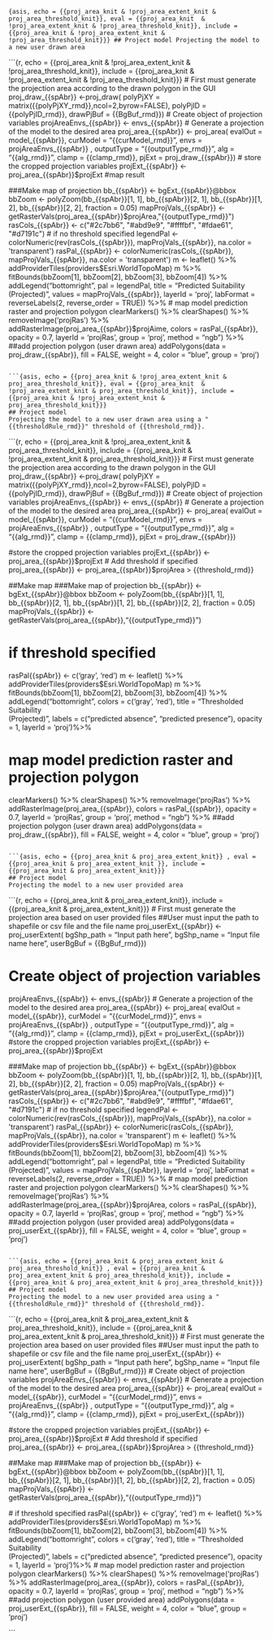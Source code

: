```{asis, echo = {{proj_area_knit & !proj_area_extent_knit & proj_area_threshold_knit}}, eval = {{proj_area_knit  & !proj_area_extent_knit & !proj_area_threshold_knit}}, include = {{proj_area_knit & !proj_area_extent_knit & !proj_area_threshold_knit}}}
## Project model
Projecting the model to a new user drawn area 
```

```{r, echo =  {{proj_area_knit & !proj_area_extent_knit & !proj_area_threshold_knit}}, include = {{proj_area_knit & !proj_area_extent_knit & !proj_area_threshold_knit}}}
# First must generate the projection area according to the drawn polygon in the GUI
proj_draw_{{spAbr}} <-proj_draw(
  polyPjXY = matrix({{polyPjXY_rmd}},ncol=2,byrow=FALSE),
  polyPjID = {{polyPjID_rmd}},
  drawPjBuf = {{BgBuf_rmd}})
# Create object of projection variables
projAreaEnvs_{{spAbr}} <- envs_{{spAbr}}
# Generate a projection of the model to the desired area
proj_area_{{spAbr}} <- proj_area(
  evalOut = model_{{spAbr}},
  curModel = "{{curModel_rmd}}",
  envs = projAreaEnvs_{{spAbr}} , 
  outputType = "{{outputType_rmd}}",
  alg = "{{alg_rmd}}",
  clamp = {{clamp_rmd}},
  pjExt = proj_draw_{{spAbr}}) 
# store the cropped projection variables
projExt_{{spAbr}} <- proj_area_{{spAbr}}$projExt
 #map result
 
 ###Make map of projection
bb_{{spAbr}} <-  bgExt_{{spAbr}}@bbox
bbZoom <- polyZoom(bb_{{spAbr}}[1, 1], bb_{{spAbr}}[2, 1], bb_{{spAbr}}[1, 2], 
                   bb_{{spAbr}}[2, 2], fraction = 0.05)
mapProjVals_{{spAbr}} <- getRasterVals(proj_area_{{spAbr}}$projArea,"{{outputType_rmd}}")
rasCols_{{spAbr}} <- c("#2c7bb6", "#abd9e9", "#ffffbf", "#fdae61", "#d7191c")
# if no threshold specified
legendPal <- colorNumeric(rev(rasCols_{{spAbr}}), mapProjVals_{{spAbr}}, na.color = 'transparent')
rasPal_{{spAbr}} <- colorNumeric(rasCols_{{spAbr}}, mapProjVals_{{spAbr}}, na.color = 'transparent')
m <- leaflet() %>% addProviderTiles(providers$Esri.WorldTopoMap) 
m %>%
  fitBounds(bbZoom[1], bbZoom[2], bbZoom[3], bbZoom[4]) %>%
  addLegend("bottomright", pal = legendPal,
            title = "Predicted Suitability<br>(Projected)",
            values = mapProjVals_{{spAbr}}, layerId = 'proj',
            labFormat = reverseLabels(2, reverse_order = TRUE)) %>%
# map model prediction raster and projection polygon
  clearMarkers() %>% clearShapes() %>% removeImage('projRas') %>%
  addRasterImage(proj_area_{{spAbr}}$projAime, colors = rasPal_{{spAbr}}, opacity = 0.7,
                 layerId = 'projRas', group = 'proj', method = "ngb") %>%
 ##add projection polygon (user drawn area)
  addPolygons(data = proj_draw_{{spAbr}}, fill = FALSE,
              weight = 4, color = "blue", group = 'proj')

```

```{asis, echo = {{proj_area_knit & !proj_area_extent_knit & proj_area_threshold_knit}}, eval = {{proj_area_knit  & !proj_area_extent_knit & proj_area_threshold_knit}}, include = {{proj_area_knit & !proj_area_extent_knit & proj_area_threshold_knit}}}
## Project model
Projecting the model to a new user drawn area using a "{{thresholdRule_rmd}}" threshold of {{threshold_rmd}}. 
```

```{r, echo =  {{proj_area_knit & !proj_area_extent_knit & proj_area_threshold_knit}}, include = {{proj_area_knit & !proj_area_extent_knit & proj_area_threshold_knit}}}
# First must generate the projection area according to the drawn polygon in the GUI
proj_draw_{{spAbr}} <-proj_draw(
  polyPjXY = matrix({{polyPjXY_rmd}},ncol=2,byrow=FALSE),
  polyPjID = {{polyPjID_rmd}},
  drawPjBuf = {{BgBuf_rmd}})
# Create object of projection variables
projAreaEnvs_{{spAbr}} <- envs_{{spAbr}}
# Generate a projection of the model to the desired area
proj_area_{{spAbr}} <- proj_area(
  evalOut = model_{{spAbr}},
  curModel = "{{curModel_rmd}}",
  envs = projAreaEnvs_{{spAbr}} , 
  outputType = "{{outputType_rmd}}",
  alg = "{{alg_rmd}}",
  clamp = {{clamp_rmd}},
  pjExt = proj_draw_{{spAbr}}) 

#store the cropped projection variables
projExt_{{spAbr}} <- proj_area_{{spAbr}}$projExt
# Add threshold if specified 
proj_area_{{spAbr}} <- proj_area_{{spAbr}}$projArea > {{threshold_rmd}}

##Make map
###Make map of projection
bb_{{spAbr}} <-  bgExt_{{spAbr}}@bbox
bbZoom <- polyZoom(bb_{{spAbr}}[1, 1], bb_{{spAbr}}[2, 1], bb_{{spAbr}}[1, 2], 
                   bb_{{spAbr}}[2, 2], fraction = 0.05)
mapProjVals_{{spAbr}} <- getRasterVals(proj_area_{{spAbr}},"{{outputType_rmd}}")

# if threshold specified
rasPal{{spAbr}} <- c('gray', 'red')
m <- leaflet() %>% addProviderTiles(providers$Esri.WorldTopoMap) 
m %>%
  fitBounds(bbZoom[1], bbZoom[2], bbZoom[3], bbZoom[4]) %>%
  addLegend("bottomright", colors = c('gray', 'red'),
            title = "Thresholded Suitability<br>(Projected)",
            labels = c("predicted absence", "predicted presence"),
            opacity = 1, layerId = 'proj')%>%

# map model prediction raster and projection polygon
  clearMarkers() %>% clearShapes() %>% removeImage('projRas') %>%
  addRasterImage(proj_area_{{spAbr}}, colors = rasPal_{{spAbr}}, opacity = 0.7,
                 layerId = 'projRas', group = 'proj', method = "ngb") %>%
 ##add projection polygon (user drawn area)
  addPolygons(data = proj_draw_{{spAbr}}, fill = FALSE,
              weight = 4, color = "blue", group = 'proj')

```

```{asis, echo = {{proj_area_knit & proj_area_extent_knit}} , eval = {{proj_area_knit & proj_area_extent_knit }}, include = {{proj_area_knit & proj_area_extent_knit}}}
## Project model
Projecting the model to a new user provided area 
```

```{r, echo = {{proj_area_knit & proj_area_extent_knit}}, include = {{proj_area_knit & proj_area_extent_knit}}}
# First must generate the projection area based on user provided files
  ##User must input the path to shapefile or csv file and the file name 
proj_userExt_{{spAbr}} <- proj_userExtent(
  bgShp_path = "Input path here",
  bgShp_name = "Input file name here",
  userBgBuf = {{BgBuf_rmd}})

# Create object of projection variables
projAreaEnvs_{{spAbr}} <- envs_{{spAbr}}
# Generate a projection of the model to the desired area
proj_area_{{spAbr}} <- proj_area(
  evalOut = model_{{spAbr}},
  curModel = "{{curModel_rmd}}",
  envs = projAreaEnvs_{{spAbr}} , 
  outputType = "{{outputType_rmd}}",
  alg = "{{alg_rmd}}",
  clamp = {{clamp_rmd}},
  pjExt = proj_userExt_{{spAbr}}) 
#store the cropped projection variables
projExt_{{spAbr}} <- proj_area_{{spAbr}}$projExt
 
 ###Make map of projection
bb_{{spAbr}} <-  bgExt_{{spAbr}}@bbox
bbZoom <- polyZoom(bb_{{spAbr}}[1, 1], bb_{{spAbr}}[2, 1], bb_{{spAbr}}[1, 2], 
                   bb_{{spAbr}}[2, 2], fraction = 0.05)
mapProjVals_{{spAbr}} <- getRasterVals(proj_area_{{spAbr}}$projArea,"{{outputType_rmd}}")
rasCols_{{spAbr}} <- c("#2c7bb6", "#abd9e9", "#ffffbf", "#fdae61", "#d7191c")
# if no threshold specified
legendPal <- colorNumeric(rev(rasCols_{{spAbr}}), mapProjVals_{{spAbr}}, na.color = 'transparent')
rasPal_{{spAbr}} <- colorNumeric(rasCols_{{spAbr}}, mapProjVals_{{spAbr}}, na.color = 'transparent')
m <- leaflet() %>% addProviderTiles(providers$Esri.WorldTopoMap) 
m %>%
  fitBounds(bbZoom[1], bbZoom[2], bbZoom[3], bbZoom[4]) %>%
  addLegend("bottomright", pal = legendPal,
            title = "Predicted Suitability<br>(Projected)",
            values = mapProjVals_{{spAbr}}, layerId = 'proj',
            labFormat = reverseLabels(2, reverse_order = TRUE)) %>%
# map model prediction raster and projection polygon
  clearMarkers() %>% clearShapes() %>% removeImage('projRas') %>%
  addRasterImage(proj_area_{{spAbr}}$projArea, colors = rasPal_{{spAbr}}, opacity = 0.7,
                 layerId = 'projRas', group = 'proj', method = "ngb") %>%
 ##add projection polygon (user provided area)
  addPolygons(data = proj_userExt_{{spAbr}}, fill = FALSE,
              weight = 4, color = "blue", group = 'proj')
```

```{asis, echo = {{proj_area_knit & proj_area_extent_knit & proj_area_threshold_knit}} , eval = {{proj_area_knit & proj_area_extent_knit & proj_area_threshold_knit}}, include = {{proj_area_knit & proj_area_extent_knit & proj_area_threshold_knit}}}
## Project model
Projecting the model to a new user provided area using a "{{thresholdRule_rmd}}" threshold of {{threshold_rmd}}. 
```

```{r, echo = {{proj_area_knit & proj_area_extent_knit & proj_area_threshold_knit}}, include = {{proj_area_knit & proj_area_extent_knit & proj_area_threshold_knit}}}
# First must generate the projection area based on user provided files
  ##User must input the path to shapefile or csv file and the file name 
proj_userExt_{{spAbr}} <- proj_userExtent(
  bgShp_path = "Input path here",
  bgShp_name = "Input file name here",
  userBgBuf = {{BgBuf_rmd}})
# Create object of projection variables
projAreaEnvs_{{spAbr}} <- envs_{{spAbr}}
# Generate a projection of the model to the desired area
proj_area_{{spAbr}} <- proj_area(
  evalOut = model_{{spAbr}},
  curModel = "{{curModel_rmd}}",
  envs = projAreaEnvs_{{spAbr}} , 
  outputType = "{{outputType_rmd}}",
  alg = "{{alg_rmd}}",
  clamp = {{clamp_rmd}},
  pjExt = proj_userExt_{{spAbr}}) 

#store the cropped projection variables
projExt_{{spAbr}} <- proj_area_{{spAbr}}$projExt
# Add threshold if specified 
proj_area_{{spAbr}} <- proj_area_{{spAbr}}$projArea > {{threshold_rmd}}

##Make map
###Make map of projection
bb_{{spAbr}} <-  bgExt_{{spAbr}}@bbox
bbZoom <- polyZoom(bb_{{spAbr}}[1, 1], bb_{{spAbr}}[2, 1], bb_{{spAbr}}[1, 2], 
                   bb_{{spAbr}}[2, 2], fraction = 0.05)
mapProjVals_{{spAbr}} <- getRasterVals(proj_area_{{spAbr}},"{{outputType_rmd}}")

  # if threshold specified
rasPal{{spAbr}} <- c('gray', 'red')
m <- leaflet() %>% addProviderTiles(providers$Esri.WorldTopoMap) 
m %>%
  fitBounds(bbZoom[1], bbZoom[2], bbZoom[3], bbZoom[4]) %>%
  addLegend("bottomright", colors = c('gray', 'red'),
            title = "Thresholded Suitability<br>(Projected)",
            labels = c("predicted absence", "predicted presence"),
            opacity = 1, layerId = 'proj')%>%
# map model prediction raster and projection polygon
  clearMarkers() %>% clearShapes() %>% removeImage('projRas') %>%
  addRasterImage(proj_area_{{spAbr}}, colors = rasPal_{{spAbr}}, opacity = 0.7,
                 layerId = 'projRas', group = 'proj', method = "ngb") %>%
 ##add projection polygon (user provided area)
  addPolygons(data = proj_userExt_{{spAbr}}, fill = FALSE,
              weight = 4, color = "blue", group = 'proj')

```

